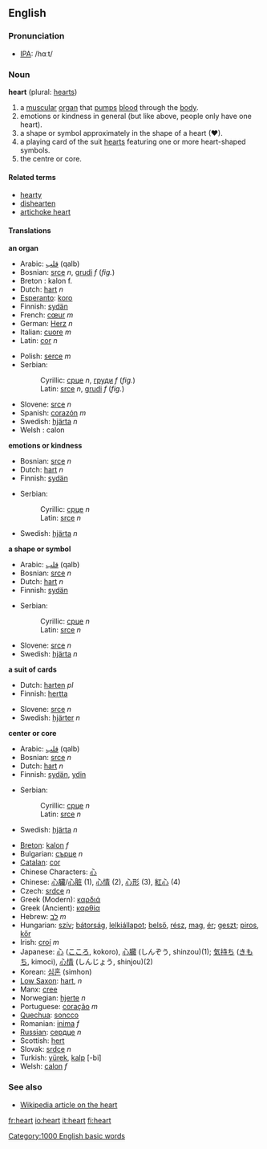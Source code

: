 ==English==
===Pronunciation===
*[[IPA]]: /hɑːt/
===Noun===
'''heart''' (plural: [[hearts]])

# a [[muscular]] [[organ]] that [[pump]]s [[blood]] through the [[body]].
# emotions or kindness in general (but like above, people only have one heart).
# a shape or symbol approximately in the shape of a heart (♥).
# a playing card of the suit [[hearts]] featuring one or more heart-shaped symbols.
# the centre or core.

====Related terms====
*[[hearty]]
*[[dishearten]]
*[[artichoke heart]]

====Translations====
'''an organ'''
{{top}}
*Arabic: [[قلب]] (qalb)
*Bosnian: [[srce]] ''n'', [[grudi]] ''f'' (''fig.'')
*Breton : kalon f.
*Dutch: [[hart]] ''n''
*[[Esperanto]]: [[koro]]
*Finnish: [[sydän]]
*French: [[cœur]] ''m''
*German: [[Herz]] ''n''
*Italian: [[cuore]] ''m''
*Latin: [[cor]] ''n''
{{mid}}
*Polish: [[serce]] ''m''
*Serbian:
*:Cyrillic: [[срце]] ''n'', [[груди]] ''f'' (''fig.'')
*:Latin: [[srce]] ''n'', [[grudi]] ''f'' (''fig.'')
*Slovene: [[srce]] ''n''
*Spanish: [[corazón]] ''m''
*Swedish: [[hjärta]] ''n''
*Welsh : calon
{{bottom}}

'''emotions or kindness'''
{{top}}
*Bosnian: [[srce]] ''n''
*Dutch: [[hart]] ''n''
*Finnish: [[sydän]]
{{mid}}
*Serbian:
*:Cyrillic: [[срце]] ''n''
*:Latin: [[srce]] ''n''
*Swedish: [[hjärta]] ''n''
{{bottom}}

'''a shape or symbol'''
{{top}}
*Arabic: [[قلب]] (qalb)
*Bosnian: [[srce]] ''n''
*Dutch: [[hart]] ''n''
*Finnish: [[sydän]]
{{mid}}
*Serbian:
*:Cyrillic: [[срце]] ''n''
*:Latin: [[srce]] ''n''
*Slovene: [[srce]] ''n''
*Swedish: [[hjärta]] ''n''
{{bottom}}

'''a suit of cards'''
{{top}}
*Dutch: [[harten]] ''pl''
*Finnish: [[hertta]]
{{mid}}
*Slovene: [[srce]] ''n''
*Swedish: [[hjärter]] ''n''
{{bottom}}

'''center or core'''
{{top}}
*Arabic: [[قلب]] (qalb)
*Bosnian: [[srce]] ''n''
*Dutch: [[hart]] ''n''
*Finnish: [[sydän]], [[ydin]]
{{mid}}
*Serbian:
*:Cyrillic: [[срце]] ''n''
*:Latin: [[srce]] ''n''
*Swedish: [[hjärta]] ''n''
{{bottom}}

{{checktrans}}

*[[Breton]]: [[kalon]] ''f''
*Bulgarian: [[сърце]] ''n''
*[[Catalan]]: [[cor]]
*Chinese Characters: [[心]]
*Chinese: [[心臟]]/[[心脏]] (1), [[心情]] (2), [[心形]] (3), [[紅心]] (4)
*Czech: [[srdce]] ''n''
*Greek (Modern): [[καρδιά]]
*Greek (Ancient): [[καρθία]]
*Hebrew: [[לב]] ''m''
*Hungarian: [[szív]]; [[bátorság]], [[lelkiállapot]]; [[belső]], [[rész]], [[mag]], [[ér]]; [[geszt]]; [[piros]], [[kőr]]
*Irish: [[croí]] ''m''
*Japanese: [[心]] ([[こころ]], kokoro), [[心臓]] (しんぞう, shinzou)(1); [[気持ち]] ([[きもち]], kimoci), [[心情]] (しんじょう, shinjou)(2)
*Korean: [[심혼]] (simhon)
*[[Low Saxon]]: [[hart]], ''n''
*Manx: [[cree#Manx|cree]]
*Norwegian: [[hjerte]] ''n''
*Portuguese: [[coração]] ''m''
*[[Quechua]]: [[soncco]]
*Romanian: [[inima]] ''f''
*[[Russian]]: [[сердце]] ''n''
*Scottish: [[hert]]
*Slovak: [[srdce]] ''n''
*Turkish: [[yürek]], [[kalp]] [-bi]
*Welsh: [[calon]] ''f''

===See also===
*[[w:heart|Wikipedia article on the heart]]

[[Category:1000 English basic words]]

[[fr:heart]]
[[io:heart]]
[[it:heart]]
[[fi:heart]]
